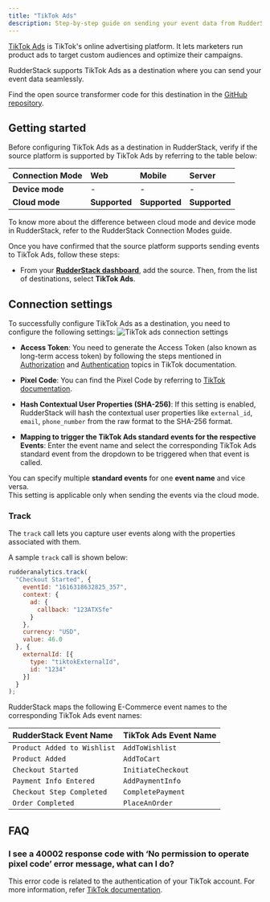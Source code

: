 ```yaml
---
title: "TikTok Ads"
description: Step-by-step guide on sending your event data from RudderStack to TikTok Ads.
---
```


[TikTok Ads](https://www.tiktok.com/business/en/apps/tiktok?tt4b_lang_redirect=1") is TikTok's online advertising platform. It lets marketers run product ads to target custom audiences and optimize their campaigns.

RudderStack supports TikTok Ads as a destination where you can send your event data seamlessly.

<div class="infoBlock">
Find the open source transformer code for this destination in the <a href="https://github.com/rudderlabs/rudder-transformer/tree/master/v0/destinations/tiktok_ads">GitHub repository</a>.
</div>

## Getting started

Before configuring TikTok Ads as a destination in RudderStack, verify if the source platform is supported by TikTok Ads by referring to the table below:

| **Connection Mode** | **Web**       | **Mobile**    | **Server**    |
| :------------------ | :------------ | :------------ | :------------ |
| **Device mode**     |  -            | -             | -             |
| **Cloud mode**      | **Supported** | **Supported** | **Supported** |

<div class="infoBlock">
To know more about the difference between cloud mode and device mode in RudderStack, refer to the <Link to="/destinations/rudderstack-connection-modes/">RudderStack Connection Modes</Link> guide.
</div>

Once you have confirmed that the source platform supports sending events to TikTok Ads, follow these steps:

- From your [**RudderStack dashboard**](https://app.rudderstack.com/), add the source. Then, from the list of destinations, select **TikTok Ads**.

## Connection settings

To successfully configure TikTok Ads as a destination, you need to configure the following settings:
<img src="../../assets/event-stream-destinations/tiktokads-connection-settings.png" alt="TikTok ads connection settings"/>

- **Access Token**: You need to generate the Access Token (also known as long-term access token) by following the steps mentioned in <a href="https://ads.tiktok.com/marketing_api/docs?id=1701890912382977">Authorization</a> and <a href="https://ads.tiktok.com/marketing_api/docs?id=1701890914536450">Authentication</a> topics in TikTok documentation.

- **Pixel Code**: You can find the Pixel Code by referring to <a href="https://ads.tiktok.com/gateway/docs/index?identify_key=2b9b4278e47b275f36e7c39a4af4ba067d088e031d5f5fe45d381559ac89ba48&language=ENGLISH&doc_id=1701890979375106#item-link-Where%20to%20Find%20pixel_code">TikTok documentation</a>.

- **Hash Contextual User Properties (SHA-256)**: If this setting is enabled, RudderStack will hash the contextual user properties like `external_id`, `email`, `phone_number` from the raw format to the SHA-256 format.

- **Mapping to trigger the TikTok Ads standard events for the respective Events**: Enter the event name and select the corresponding <Link to="https://ads.tiktok.com/help/article?aid=10028">TikTok Ads standard event</Link> from the dropdown to be triggered when that event is called.

<div class="successBlock">
You can specify multiple <strong>standard events</strong> for one <strong>event name</strong> and vice versa.
</div>

<div class="infoBlock">
This setting is applicable only when sending the events via the <Link to="/destinations/rudderstack-connection-modes/#cloud-mode">cloud mode</Link>.

### Track

The `track` call lets you capture user events along with the properties associated with them.

A sample `track` call is shown below:

```javascript
rudderanalytics.track(
  "Checkout Started", {
    eventId: "1616318632825_357",
    context: {
      ad: {
        callback: "123ATXSfe"
      }
    },
    currency: "USD",
    value: 46.0
  }, {
    externalId: [{
      type: "tiktokExternalId",
      id: "1234"
    }]
  }
);
```
RudderStack maps the following E-Commerce event names to the corresponding TikTok Ads event names:

| **RudderStack Event Name** | **TikTok Ads Event Name** |
|:--------------------------------|:--------------------------|
| `Product Added to Wishlist` | `AddToWishlist` |
| `Product Added` | `AddToCart` |
| `Checkout Started` | `InitiateCheckout` |
| `Payment Info Entered` | `AddPaymentInfo` |
| `Checkout Step Completed` | `CompletePayment` |
| `Order Completed` | `PlaceAnOrder` |

## FAQ

### I see a 40002 response code with ‘No permission to operate pixel code’ error message, what can I do?

This error code is related to the authentication of your TikTok account. For more information, refer <a href="https://ads.tiktok.com/gateway/docs/index?identify_key=2b9b4278e47b275f36e7c39a4af4ba067d088e031d5f5fe45d381559ac89ba48&language=ENGLISH&doc_id=1701890979375106#item-link-FAQ">TikTok documentation</a>.


